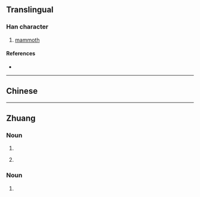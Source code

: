 {{also|獁}}
{{character info}}
==Translingual==

===Han character===
{{Han char|rn=94|rad=犬|as=03|sn=6|four=|canj=KHNVM|ids=⿰犭马}}

# [[mammoth]]

====References====
* {{Han ref|kx=0706.171|hdz=21333.150|uh=72B8|ud=29368}}

----

==Chinese==
{{zh-see|獁}}

----

==Zhuang==

===Noun===
{{za-head|noun}}

# {{za-sawndip form of|ma||dog}}
# {{lb|za|less common}} {{za-sawndip form of|max||horse}}

===Noun===
{{za-head|verb}}

# {{za-sawndip form of|ma||return; come}}